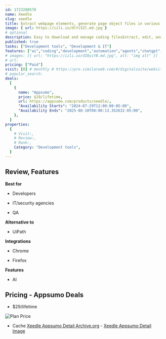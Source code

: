 ```yaml
---
id: 1723280578
name: Xeedle
slug: xeedle
title: Extract webpage elements, generate page object files in various tools, support programming languages
image: { url: https://iili.io/dlYi5Zl.md.jpg }
# optional
description: Easy to download and manage coding filesExtract, edit, and evaluate your coding tactics easily
published: true
tasks: ["Development tools", "Development & IT"]
features: ["ai","coding","development","automation","agents","chatgpt","analytics","project","management"]
# images: [{ url: "https://iili.io/dI8yiYB.md.jpg", alt: "img alt" }]
# url:
pricing: ["Paid"]
visit: [0] # monthly # https://pro.similarweb.com/#/digitalsuite/websiteanalysis/home
# popular_search:
deals:
  [
    {
      name: "Appsumo",
      price: $29/lifetime,
      url: https://appsumo.com/products/xeedle/,
      "Availability Starts": "2024-07-29T12:00:00-05:00",
      "Availability Ends": "2025-08-10T08:00:13.352632-05:00",
    },
  ]
properties:
  {
    # Visit:,
    # Review:,
    # Rank:,
    Category: "Development tools",
  }
---
```


## Review, Features

 

**Best for**

- Developers

- IT/security agencies

- QA

**Alternative to**

- UiPath

**Integrations**

- Chrome

- Firefox

**Features**

- AI

## Pricing - Appsumo Deals

- $29/lifetime

<Img src="https://iili.io/dlWyMQf.png" alt="Plan Price" />

- Cache [Xeedle Appsumo Detail Archive.org](https://web.archive.org/web/*/https://appsumo.com/products/xeedle/) - [Xeedle Appsumo Detail Image](https://iili.io/dlX9VAF.png)
